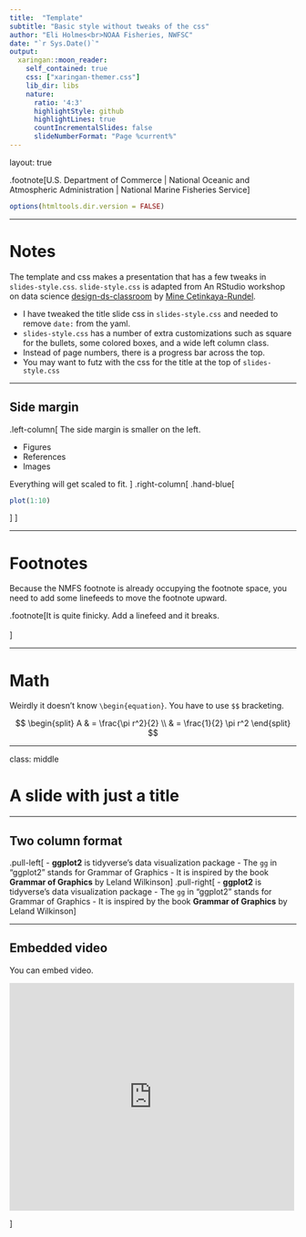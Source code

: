 ```yaml
---
title:  "Template"
subtitle: "Basic style without tweaks of the css"
author: "Eli Holmes<br>NOAA Fisheries, NWFSC"
date: "`r Sys.Date()`"
output:
  xaringan::moon_reader:
    self_contained: true
    css: ["xaringan-themer.css"]
    lib_dir: libs
    nature:
      ratio: '4:3'
      highlightStyle: github
      highlightLines: true
      countIncrementalSlides: false
      slideNumberFormat: "Page %current%"
---
```

layout: true

.footnote[U.S. Department of Commerce | National Oceanic and Atmospheric Administration | National Marine Fisheries Service]

```r
options(htmltools.dir.version = FALSE)
```

---

# Notes

The template and css makes a presentation that has a few tweaks in `slides-style.css`.  `slide-style.css` is adapted from An RStudio workshop on data science [design-ds-classroom](https://github.com/rstudio-conf-2020/design-ds-classroom) by [Mine Cetinkaya-Rundel](https://github.com/mine-cetinkaya-rundel). 

* I have tweaked the title slide css in `slides-style.css` and needed to remove `date:` from the yaml.
* `slides-style.css` has a number of extra customizations such as square for the bullets, some colored boxes, and a wide left column class.
* Instead of page numbers, there is a progress bar across the top.
* You may want to futz with the css for the title at the top of `slides-style.css`


---

## Side margin


.left-column[
The side margin is smaller on the left.

- Figures
- References
- Images

Everything will get scaled to fit.
]
.right-column[
.hand-blue[
```r
plot(1:10)
```


]
]

---

# Footnotes

Because the NMFS footnote is already occupying the footnote space, you need to add some linefeeds to move the footnote upward. 




.footnote[It is quite finicky. Add a linefeed and it breaks.<br><br>]


---

# Math

Weirdly it doesn't know `\begin{equation}`. You have to use `$$` bracketing.

$$
\begin{split}
A & = \frac{\pi r^2}{2} \\
 & = \frac{1}{2} \pi r^2
\end{split}
$$

---

class: middle

# A slide with just a title

---

## Two column format

.pull-left[
- **ggplot2** is tidyverse's data visualization package
- The `gg` in "ggplot2" stands for Grammar of Graphics
- It is inspired by the book **Grammar of Graphics** by Leland Wilkinson
]
.pull-right[
- **ggplot2** is tidyverse's data visualization package
- The `gg` in "ggplot2" stands for Grammar of Graphics
- It is inspired by the book **Grammar of Graphics** by Leland Wilkinson
]

---

## Embedded video


You can embed video.

<iframe width="500" height="400" src="https://www.youtube.com/embed/BCMjVc9ncFo" title="YouTube video player" frameborder="0" allow="accelerometer; autoplay; clipboard-write; encrypted-media; gyroscope; picture-in-picture" allowfullscreen></iframe>
]

